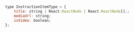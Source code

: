 
<Props of={Instructions} />

``` javascript

type InstructionItemType = {
    title: string | React.ReactNode | React.ReactNode[];;
    mediaUrl: string;
    isVideo: boolean;
};

```

